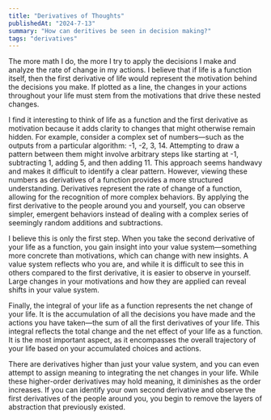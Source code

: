 ```yaml
---
title: "Derivatives of Thoughts"
publishedAt: "2024-7-13"
summary: "How can deritives be seen in decision making?"
tags: "derivatives"
---
```


The more math I do, the more I try to apply the decisions I make and analyze the rate of change in my actions. I believe that if life is a function itself, then the first derivative of life would represent the motivation behind the decisions you make. If plotted as a line, the changes in your actions throughout your life must stem from the motivations that drive these nested changes.

I find it interesting to think of life as a function and the first derivative as motivation because it adds clarity to changes that might otherwise remain hidden. For example, consider a complex set of numbers—such as the outputs from a particular algorithm: -1, -2, 3, 14. Attempting to draw a pattern between them might involve arbitrary steps like starting at -1, subtracting 1, adding 5, and then adding 11. This approach seems handwavy and makes it difficult to identify a clear pattern. However, viewing these numbers as derivatives of a function provides a more structured understanding. Derivatives represent the rate of change of a function, allowing for the recognition of more complex behaviors. By applying the first derivative to the people around you and yourself, you can observe simpler, emergent behaviors instead of dealing with a complex series of seemingly random additions and subtractions.

I believe this is only the first step. When you take the second derivative of your life as a function, you gain insight into your value system—something more concrete than motivations, which can change with new insights. A value system reflects who you are, and while it is difficult to see this in others compared to the first derivative, it is easier to observe in yourself. Large changes in your motivations and how they are applied can reveal shifts in your value system.

Finally, the integral of your life as a function represents the net change of your life. It is the accumulation of all the decisions you have made and the actions you have taken—the sum of all the first derivatives of your life. This integral reflects the total change and the net effect of your life as a function. It is the most important aspect, as it encompasses the overall trajectory of your life based on your accumulated choices and actions.

There are derivatives higher than just your value system, and you can even attempt to assign meaning to integrating the net changes in your life. While these higher-order derivatives may hold meaning, it diminishes as the order increases. If you can identify your own second derivative and observe the first derivatives of the people around you, you begin to remove the layers of abstraction that previously existed.